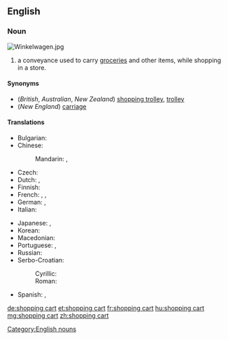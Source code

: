 ==English==

===Noun===
{{wikipedia}}
[[Image:Winkelwagen.jpg|right|thumb]]
{{en-noun|head=[[shopping]] [[cart]]}}

# {{context|US|lang=en}} a conveyance used to carry [[groceries]] and other items, while shopping in a store.

====Synonyms====
*(''British'', ''Australian'', ''New Zealand'') [[shopping trolley]], [[trolley]]
*(''New England'') [[carriage]]

====Translations====
{{trans-top|conveyance used to carry items while shopping}}
* Bulgarian: {{t|bg|количка|f|tr=kоlíčka}}
* Chinese:
*: Mandarin: {{t+|cmn|購物車|sc=Hani}}, {{t|cmn|购物车|tr=gòuwùchē|sc=Hani}}
* Czech: {{t+|cs|vozík|m}}
* Dutch: {{t+|nl|winkelwagen|m}}, {{t+|nl|winkelwagentje|n}}
* Finnish: {{t+|fi|ostoskärry}}
* French: {{t|fr|chariot de supermarché|m}}, {{t+|fr|caddie|m}}, {{t+|fr|charriot|m}}
* German: {{t+|de|Einkaufswagen|m}}, {{t+|de|Karren|m}}
* Italian: {{t|it|carrello della spesa|m}}
{{trans-mid}}
* Japanese: {{t|ja|ショッピングカート|tr=shoppingu kāto}}, {{t|ja|トロリー|tr=tororī|sc=Jpan}}
* Korean: {{t|ko|쇼핑 카트|tr=syoping kateu|sc=Hang}}
* Macedonian: {{t|mk|количка|f|tr=kólička}}
* Portuguese: {{t|pt|carrinho de supermercado|m}}, {{t|pt|carrinho de compras|m}}
* Russian: {{t+|ru|тележка|f|tr=teléžka|sc=Cyrl}} {{qualifier|для поку́пок}}
* Serbo-Croatian:
*: Cyrillic: {{t|sh|колица|f|sc=Cyrl}}
*: Roman: {{t|sh|kolica|f}}
* Spanish: {{t|es|carrito|m}}, {{t+|es|carretilla|f}} <!--"carretilla" only confirmed in El Salvador so far-->
{{trans-bottom}}

[[Category:English nouns]]

[[de:shopping cart]]
[[et:shopping cart]]
[[fr:shopping cart]]
[[hu:shopping cart]]
[[mg:shopping cart]]
[[zh:shopping cart]]
